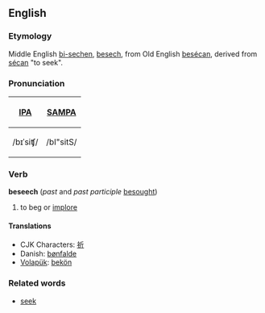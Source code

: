 ==English==
===Etymology===
Middle English [[bisechen|bi-sechen]], [[besech]], from Old English [[besecan|besécan]], derived from [[secan|sécan]] "to seek".

===Pronunciation===
{| border=1 cellpadding=5
! [[w:IPA|IPA]] !! [[w:SAMPA|SAMPA]]
|-
| /bɪˈsiʧ/ || /bI"sitS/
|}

===Verb===
'''beseech''' (''past'' and ''past participle'' [[besought]])
# to beg or [[implore]]

====Translations====
*CJK Characters: [[祈]]
*Danish: [[bønfalde]]
*[[Volapük]]: [[bekön]]

===Related words===
*[[seek]]